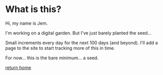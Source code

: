 

# What is this?

Hi, my name is Jem.

I'm working on a digital garden. But I've just barely planted the seed...

Small increments every day for the next 100 days (and beyond). I'll add a page to the
site to start tracking more of this in time.

For now... this is the bare minimum... a seed.

[return home](/)

